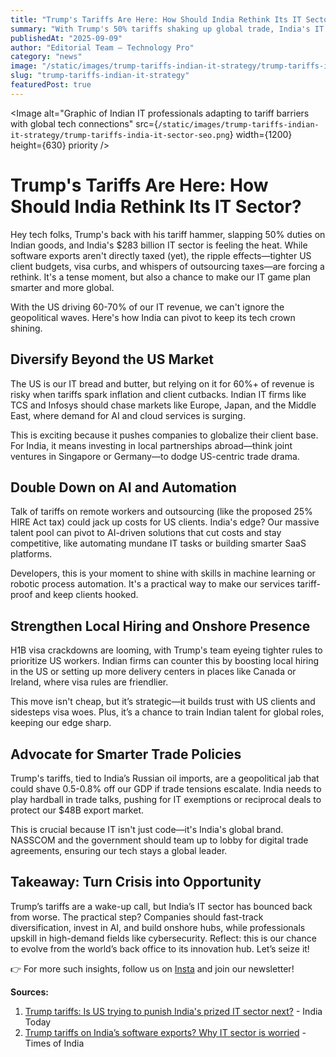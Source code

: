 ```yaml
---
title: "Trump's Tariffs Are Here: How Should India Rethink Its IT Sector?"
summary: "With Trump's 50% tariffs shaking up global trade, India's IT sector faces indirect hits from client budget cuts and potential service taxes. Here's how India can strategize to keep its $283B tech engine roaring."
publishedAt: "2025-09-09"
author: "Editorial Team – Technology Pro"
category: "news" 
image: "/static/images/trump-tariffs-indian-it-strategy/trump-tariffs-india-it-sector-seo.png"
slug: "trump-tariffs-indian-it-strategy"
featuredPost: true
---
```

<Image
  alt="Graphic of Indian IT professionals adapting to tariff barriers with global tech connections"
  src={`/static/images/trump-tariffs-indian-it-strategy/trump-tariffs-india-it-sector-seo.png`}
  width={1200}
  height={630}
  priority
/>

# Trump's Tariffs Are Here: How Should India Rethink Its IT Sector?

Hey tech folks, Trump's back with his tariff hammer, slapping 50% duties on Indian goods, and India's $283 billion IT sector is feeling the heat. While software exports aren't directly taxed (yet), the ripple effects—tighter US client budgets, visa curbs, and whispers of outsourcing taxes—are forcing a rethink. It's a tense moment, but also a chance to make our IT game plan smarter and more global.

With the US driving 60-70% of our IT revenue, we can't ignore the geopolitical waves. Here's how India can pivot to keep its tech crown shining.

## Diversify Beyond the US Market

The US is our IT bread and butter, but relying on it for 60%+ of revenue is risky when tariffs spark inflation and client cutbacks. Indian IT firms like TCS and Infosys should chase markets like Europe, Japan, and the Middle East, where demand for AI and cloud services is surging.

This is exciting because it pushes companies to globalize their client base. For India, it means investing in local partnerships abroad—think joint ventures in Singapore or Germany—to dodge US-centric trade drama.

## Double Down on AI and Automation

Talk of tariffs on remote workers and outsourcing (like the proposed 25% HIRE Act tax) could jack up costs for US clients. India's edge? Our massive talent pool can pivot to AI-driven solutions that cut costs and stay competitive, like automating mundane IT tasks or building smarter SaaS platforms.

Developers, this is your moment to shine with skills in machine learning or robotic process automation. It's a practical way to make our services tariff-proof and keep clients hooked.

## Strengthen Local Hiring and Onshore Presence

H1B visa crackdowns are looming, with Trump's team eyeing tighter rules to prioritize US workers. Indian firms can counter this by boosting local hiring in the US or setting up more delivery centers in places like Canada or Ireland, where visa rules are friendlier.

This move isn't cheap, but it’s strategic—it builds trust with US clients and sidesteps visa woes. Plus, it’s a chance to train Indian talent for global roles, keeping our edge sharp.

## Advocate for Smarter Trade Policies

Trump's tariffs, tied to India’s Russian oil imports, are a geopolitical jab that could shave 0.5-0.8% off our GDP if trade tensions escalate. India needs to play hardball in trade talks, pushing for IT exemptions or reciprocal deals to protect our $48B export market.

This is crucial because IT isn't just code—it's India's global brand. NASSCOM and the government should team up to lobby for digital trade agreements, ensuring our tech stays a global leader.

## Takeaway: Turn Crisis into Opportunity

Trump’s tariffs are a wake-up call, but India’s IT sector has bounced back from worse. The practical step? Companies should fast-track diversification, invest in AI, and build onshore hubs, while professionals upskill in high-demand fields like cybersecurity. Reflect: this is our chance to evolve from the world’s back office to its innovation hub. Let’s seize it!

👉 For more such insights, follow us on [Insta](https://www.instagram.com/technologypro.in) and join our newsletter!

**Sources:**
1. [Trump tariffs: Is US trying to punish India's prized IT sector next?](https://www.indiatoday.in/world/us-news/story/is-donald-trump-trying-punish-india-it-services-exports-after-taxing-trade-tariff-peter-navarro-h1b-new-visa-policy-2781264-2025-09-03) - India Today
3. [Trump tariffs on India’s software exports? Why IT sector is worried](https://timesofindia.indiatimes.com/business/india-business/trump-tariffs-on-indias-software-exports-why-it-sector-is-worried-double-taxation-visa-tightening-may-deal-a-blow/articleshow/123742448.cms) - Times of India
